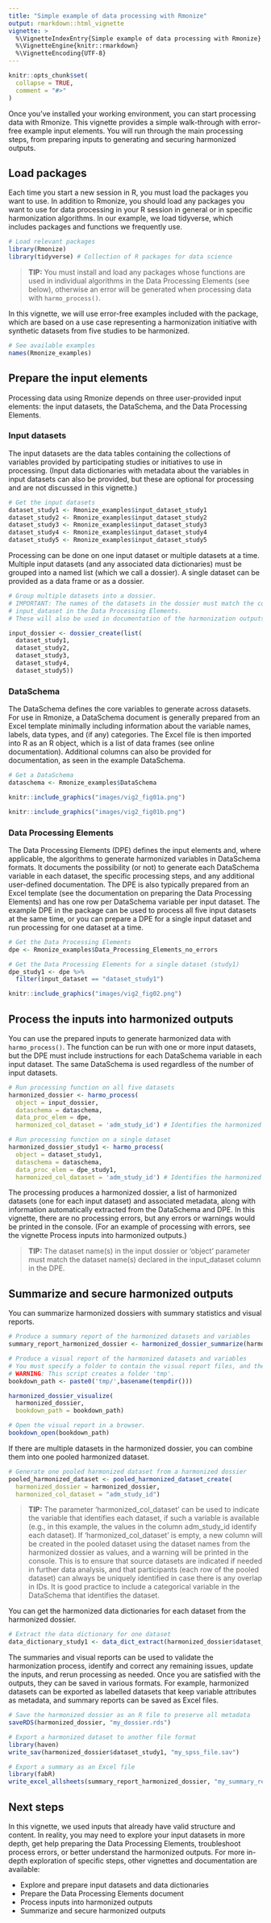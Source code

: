 ```yaml
---
title: "Simple example of data processing with Rmonize"
output: rmarkdown::html_vignette
vignette: >
  %\VignetteIndexEntry{Simple example of data processing with Rmonize}
  %\VignetteEngine{knitr::rmarkdown}
  %\VignetteEncoding{UTF-8}
---
```


```r
knitr::opts_chunk$set(
  collapse = TRUE,
  comment = "#>"
)
```

Once you've installed your working environment, you can start processing data with Rmonize. This vignette provides a simple walk-through with error-free example input elements. You will run through the main processing steps, from preparing inputs to generating and securing harmonized outputs.

## Load packages

Each time you start a new session in R, you must load the packages you want to use. In addition to Rmonize, you should load any packages you want to use for data processing in your R session in general or in specific harmonization algorithms. In our example, we load tidyverse, which includes packages and functions we frequently use.

```r
# Load relevant packages
library(Rmonize)
library(tidyverse) # Collection of R packages for data science
```

> **TIP:** You must install and load any packages whose functions are used in individual algorithms in the Data Processing Elements (see below), otherwise an error will be generated when processing data with `harmo_process()`.

In this vignette, we will use error-free examples included with the package, which are based on a use case representing a harmonization initiative with synthetic datasets from five studies to be harmonized.

```r
# See available examples
names(Rmonize_examples)
```

## Prepare the input elements

Processing data using Rmonize depends on three user-provided input elements: the input datasets, the DataSchema, and the Data Processing Elements.

### Input datasets

The input datasets are the data tables containing the collections of variables provided by participating studies or initiatives to use in processing. (Input data dictionaries with metadata about the variables in input datasets can also be provided, but these are optional for processing and are not discussed in this vignette.)

```r
# Get the input datasets
dataset_study1 <- Rmonize_examples$input_dataset_study1
dataset_study2 <- Rmonize_examples$input_dataset_study2
dataset_study3 <- Rmonize_examples$input_dataset_study3
dataset_study4 <- Rmonize_examples$input_dataset_study4
dataset_study5 <- Rmonize_examples$input_dataset_study5
```

Processing can be done on one input dataset or multiple datasets at a time. Multiple input datasets (and any associated data dictionaries) must be grouped into a named list (which we call a dossier). A single dataset can be provided as a data frame or as a dossier.

```r
# Group multiple datasets into a dossier.
# IMPORTANT: The names of the datasets in the dossier must match the column
# input_dataset in the Data Processing Elements.
# These will also be used in documentation of the harmonization outputs.

input_dossier <- dossier_create(list(
  dataset_study1,
  dataset_study2,
  dataset_study3,
  dataset_study4,
  dataset_study5))
```

### DataSchema

The DataSchema defines the core variables to generate across datasets. For use in Rmonize, a DataSchema document is generally prepared from an Excel template minimally including information about the variable names, labels, data types, and (if any) categories. The Excel file is then imported into R as an R object, which is a list of data frames (see online documentation). Additional columns can also be provided for documentation, as seen in the example DataSchema.

```r
# Get a DataSchema
dataschema <- Rmonize_examples$DataSchema
```

```r
knitr::include_graphics("images/vig2_fig01a.png")
```

```r
knitr::include_graphics("images/vig2_fig01b.png")
```

### Data Processing Elements

The Data Processing Elements (DPE) defines the input elements and, where applicable, the algorithms to generate harmonized variables in DataSchema formats. It documents the possibility (or not) to generate each DataSchema variable in each dataset, the specific processing steps, and any additional user-defined documentation. The DPE is also typically prepared from an Excel template (see the documentation on preparing the Data Processing Elements) and has one row per DataSchema variable per input dataset. The example DPE in the package can be used to process all five input datasets at the same time, or you can prepare a DPE for a single input dataset and run processing for one dataset at a time.

```r
# Get the Data Processing Elements
dpe <- Rmonize_examples$Data_Processing_Elements_no_errors

# Get the Data Processing Elements for a single dataset (study1)
dpe_study1 <- dpe %>%
  filter(input_dataset == "dataset_study1")
```

```r
knitr::include_graphics("images/vig2_fig02.png")
```

## Process the inputs into harmonized outputs

You can use the prepared inputs to generate harmonized data with `harmo_process()`. The function can be run with one or more input datasets, but the DPE must include instructions for each DataSchema variable in each input dataset. The same DataSchema is used regardless of the number of input datasets.

```r
# Run processing function on all five datasets
harmonized_dossier <- harmo_process(
  object = input_dossier,
  dataschema = dataschema,
  data_proc_elem = dpe,
  harmonized_col_dataset = 'adm_study_id') # Identifies the harmonized variable to use as dataset identifiers

# Run processing function on a single dataset
harmonized_dossier_study1 <- harmo_process(
  object = dataset_study1,
  dataschema = dataschema,
  data_proc_elem = dpe_study1,
  harmonized_col_dataset = 'adm_study_id') # Identifies the harmonized variable to use as dataset identifiers
```

The processing produces a harmonized dossier, a list of harmonized datasets (one for each input dataset) and associated metadata, along with information automatically extracted from the DataSchema and DPE. In this vignette, there are no processing errors, but any errors or warnings would be printed in the console. (For an example of processing with errors, see the vignette Process inputs into harmonized outputs.)

> **TIP:** The dataset name(s) in the input dossier or 'object' parameter must match the dataset name(s) declared in the input_dataset column in the DPE.

## Summarize and secure harmonized outputs

You can summarize harmonized dossiers with summary statistics and visual reports.

```r
# Produce a summary report of the harmonized datasets and variables
summary_report_harmonized_dossier <- harmonized_dossier_summarize(harmonized_dossier)

# Produce a visual report of the harmonized datasets and variables
# You must specify a folder to contain the visual report files, and the folder name must not already exist.
# WARNING: This script creates a folder 'tmp'.
bookdown_path <- paste0('tmp/',basename(tempdir()))

harmonized_dossier_visualize(
  harmonized_dossier,
  bookdown_path = bookdown_path)

# Open the visual report in a browser.
bookdown_open(bookdown_path)
```

If there are multiple datasets in the harmonized dossier, you can combine them into one pooled harmonized dataset.

```r
# Generate one pooled harmonized dataset from a harmonized dossier
pooled_harmonized_dataset <- pooled_harmonized_dataset_create(
  harmonized_dossier = harmonized_dossier,
  harmonized_col_dataset = "adm_study_id")
```

> **TIP:** The parameter 'harmonized_col_dataset' can be used to indicate the variable that identifies each dataset, if such a variable is available (e.g., in this example, the values in the column adm_study_id identify each dataset). If 'harmonized_col_dataset' is empty, a new column will be created in the pooled dataset using the dataset names from the harmonized dossier as values, and a warning will be printed in the console. This is to ensure that source datasets are indicated if needed in further data analysis, and that participants (each row of the pooled dataset) can always be uniquely identified in case there is any overlap in IDs. It is good practice to include a categorical variable in the DataSchema that identifies the dataset.

You can get the harmonized data dictionaries for each dataset from the harmonized dossier.

```r
# Extract the data dictionary for one dataset
data_dictionary_study1 <- data_dict_extract(harmonized_dossier$dataset_study1)
```

The summaries and visual reports can be used to validate the harmonization process, identify and correct any remaining issues, update the inputs, and rerun processing as needed. Once you are satisfied with the outputs, they can be saved in various formats. For example, harmonized datasets can be exported as labelled datasets that keep variable attributes as metadata, and summary reports can be saved as Excel files.

```r
# Save the harmonized dossier as an R file to preserve all metadata
saveRDS(harmonized_dossier, "my_dossier.rds")

# Export a harmonized dataset to another file format
library(haven)
write_sav(harmonized_dossier$dataset_study1, "my_spss_file.sav")

# Export a summary as an Excel file
library(fabR)
write_excel_allsheets(summary_report_harmonized_dossier, "my_summary_report.xlsx")
```

## Next steps

In this vignette, we used inputs that already have valid structure and content. In reality, you may need to explore your input datasets in more depth, get help preparing the Data Processing Elements, troubleshoot process errors, or better understand the harmonized outputs. For more in-depth exploration of specific steps, other vignettes and documentation are available:

-   Explore and prepare input datasets and data dictionaries
-   Prepare the Data Processing Elements document
-   Process inputs into harmonized outputs
-   Summarize and secure harmonized outputs
